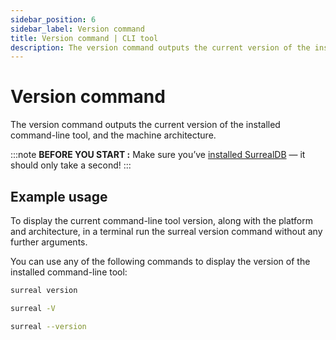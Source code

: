 ```yaml
---
sidebar_position: 6
sidebar_label: Version command
title: Version command | CLI tool
description: The version command outputs the current version of the installed command-line tool, and the machine architecture.
---
```


# Version command

The version command outputs the current version of the installed command-line tool, and the machine architecture.

:::note
__BEFORE YOU START :__ Make sure you’ve [installed SurrealDB](/docs/surrealdb/installation) — it should only take a second!
:::

## Example usage

To display the current command-line tool version, along with the platform and architecture, in a terminal run the surreal version command without any further arguments.

You can use any of the following commands to display the version of the installed command-line tool:

```bash
surreal version
```

```bash
surreal -V
```

```bash
surreal --version
```
